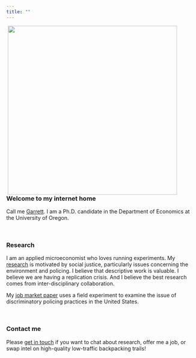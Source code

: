 ```yaml
---
title: ""
---
```


<img align="right" src="images/photos/profile_picture.jpeg" width = "450" HSPACE = "50">

### Welcome to my internet home

Call me [Garrett](bio.html). I am a Ph.D. candidate in the Department of Economics at the University of Oregon.

<br>

### Research

I am an applied microeconomist who loves running experiments. My [research](research.html) is motivated by social justice, particularly issues concerning the environment and policing. I believe that descriptive work is valuable. I believe we are having a replication crisis. And I believe the best research comes from inter-disciplinary collaboration.

My [job market paper](papers/Stanford_2022_JMP.pdf) uses a field experiment to examine the issue of discriminatory policing practices in the United States. 

<br>

### Contact me 

Please [get in touch](mailto:gos@uoregon.edu) if you want to chat about research, offer me a job, or swap intel on high-quality low-traffic backpacking trails!




